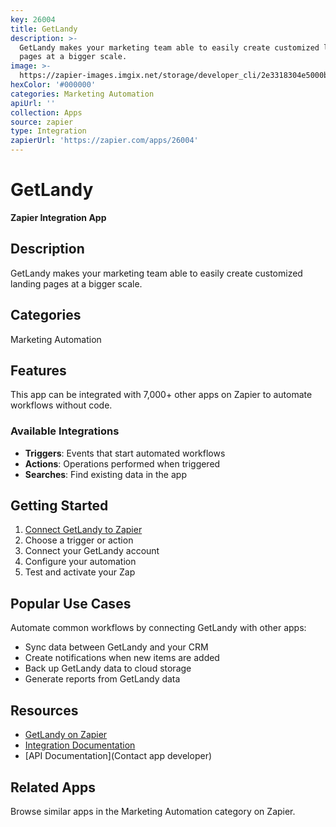 ```yaml
---
key: 26004
title: GetLandy
description: >-
  GetLandy makes your marketing team able to easily create customized landing
  pages at a bigger scale.
image: >-
  https://zapier-images.imgix.net/storage/developer_cli/2e3318304e5000bb7c6f372ace0e9a77.png?auto=format%2Ccompress&ixlib=python-3.0.0&q=50
hexColor: '#000000'
categories: Marketing Automation
apiUrl: ''
collection: Apps
source: zapier
type: Integration
zapierUrl: 'https://zapier.com/apps/26004'
---
```

# GetLandy

**Zapier Integration App**

## Description

GetLandy makes your marketing team able to easily create customized landing pages at a bigger scale.

## Categories

Marketing Automation

## Features

This app can be integrated with 7,000+ other apps on Zapier to automate workflows without code.

### Available Integrations

- **Triggers**: Events that start automated workflows
- **Actions**: Operations performed when triggered
- **Searches**: Find existing data in the app

## Getting Started

1. [Connect GetLandy to Zapier](https://zapier.com/apps/26004)
2. Choose a trigger or action
3. Connect your GetLandy account
4. Configure your automation
5. Test and activate your Zap

## Popular Use Cases

Automate common workflows by connecting GetLandy with other apps:

- Sync data between GetLandy and your CRM
- Create notifications when new items are added
- Back up GetLandy data to cloud storage
- Generate reports from GetLandy data

## Resources

- [GetLandy on Zapier](https://zapier.com/apps/26004)
- [Integration Documentation](https://zapier.com/apps/26004/integrations)
- [API Documentation](Contact app developer)

## Related Apps

Browse similar apps in the Marketing Automation category on Zapier.
